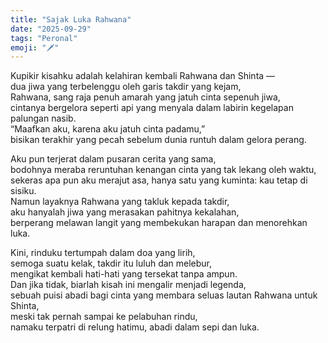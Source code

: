 ```yaml
---
title: "Sajak Luka Rahwana"
date: "2025-09-29"
tags: "Peronal"
emoji: "🗡️"
---
```


Kupikir kisahku adalah kelahiran kembali Rahwana dan Shinta —<br />
dua jiwa yang terbelenggu oleh garis takdir yang kejam,<br />
Rahwana, sang raja penuh amarah yang jatuh cinta sepenuh jiwa,<br />
cintanya bergelora seperti api yang menyala dalam labirin kegelapan palungan nasib.<br />
“Maafkan aku, karena aku jatuh cinta padamu,”<br />
bisikan terakhir yang pecah sebelum dunia runtuh dalam gelora perang.<br />

Aku pun terjerat dalam pusaran cerita yang sama,<br />
bodohnya meraba reruntuhan kenangan cinta yang tak lekang oleh waktu,<br />
sekeras apa pun aku merajut asa, hanya satu yang kuminta: kau tetap di sisiku.<br />
Namun layaknya Rahwana yang takluk kepada takdir,<br />
aku hanyalah jiwa yang merasakan pahitnya kekalahan,<br />
berperang melawan langit yang membekukan harapan dan menorehkan luka.<br />

Kini, rinduku tertumpah dalam doa yang lirih,<br />
semoga suatu kelak, takdir itu luluh dan melebur,<br />
mengikat kembali hati-hati yang tersekat tanpa ampun.<br />
Dan jika tidak, biarlah kisah ini mengalir menjadi legenda,<br />
sebuah puisi abadi bagi cinta yang membara seluas lautan Rahwana untuk Shinta,<br />
meski tak pernah sampai ke pelabuhan rindu,<br />
namaku terpatri di relung hatimu, abadi dalam sepi dan luka.
